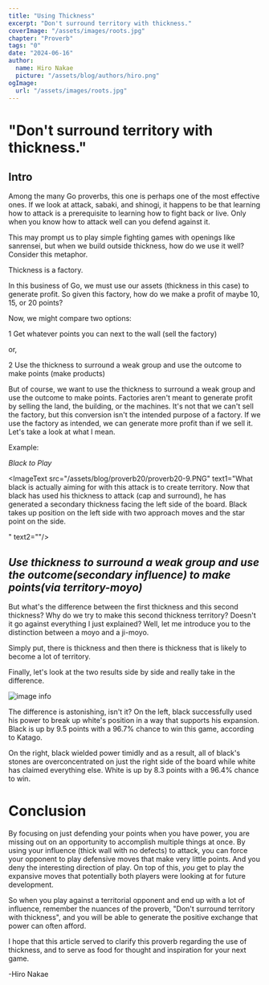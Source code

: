 ```yaml
---
title: "Using Thickness"
excerpt: "Don't surround territory with thickness."
coverImage: "/assets/images/roots.jpg"
chapter: "Proverb"
tags: "0"
date: "2024-06-16"
author:
  name: Hiro Nakae
  picture: "/assets/blog/authors/hiro.png"
ogImage:
  url: "/assets/images/roots.jpg"
---
```


<div className="mt-8"/>

# "Don't surround territory with thickness."

<div className="mt-2"/>

## Intro

<div className="mt-4"/>

Among the many Go proverbs, this one is perhaps one of the most effective ones. If we look at attack, sabaki, and shinogi, it happens to be that learning how to attack is a prerequisite to learning how to fight back or live. Only when you know how to attack well can you defend against it. 

This may prompt us to play simple fighting games with openings like sanrensei, but when we build outside thickness, how do we use it well? Consider this metaphor.

<div className="mt-4"/>

Thickness is a factory.

In this business of Go, we must use our assets (thickness in this case) to generate profit. So given this factory, how do we make a profit of maybe 10, 15, or 20 points?

<div className="mt-4"/>

Now, we might compare two options:

1 Get whatever points you can next to the wall (sell the factory)

or,

2 Use the thickness to surround a weak group and use the outcome to make points (make products)

<div className="mt-4"/>

But of course, we want to use the thickness to surround a weak group and use the outcome to make points. Factories aren't meant to generate profit by selling the land, the building, or the machines. It's not that we can't sell the factory, but this conversion isn't the intended purpose of a factory. If we use the factory as intended, we can generate more profit than if we sell it. Let's take a look at what I mean.

<div className="mt-8"/>

Example:

_Black to Play_

<ImageText src="/assets/blog/proverb20/proverb20-1.PNG" text1="Take a look at the above game state. If you look at the top right quadrant, we see a massive thickness for black. And on the right side, near the center, white has a weak group. Now let's think about how we can use this thickness to generate an attack!
" text2=""/>


<ImageText src="/assets/blog/proverb20/proverb20-2.PNG" text1="There are many options here, but here is one move that has many good attacking follow-ups.
" text2=""/>

<ImageText src="/assets/blog/proverb20/proverb20-3.PNG" text1="One follow-up that the move aims at is this: to threaten the four white stones on the bottom with a surround.
" text2=""/>

<ImageText src="/assets/blog/proverb20/proverb20-4.PNG" text1="So a natural response by white would be to defend by preventing black from playing the above continuation.
" text2=""/>

<ImageText src="/assets/blog/proverb20/proverb20-5.PNG" text1="Black then continues by capping the weak group in the center. You could say that the cap is the epitome of an attacking move. Let's see how this unfolds.
" text2=""/>

<ImageText src="/assets/blog/proverb20/proverb20-6.PNG" text1="White attaches to the capping stone and tries to settle his group, but black is fine just pushing white towards his thickness. It's suspicious whether white is alive here, but black isn't aiming to profit from the attack by killing this group.
" text2=""/>

<ImageText src="/assets/blog/proverb20/proverb20-9.PNG" text1="What black is actually aiming for with this attack is to create territory.
Now that black has used his thickness to attack (cap and surround), he has generated a secondary thickness facing the left side of the board. Black takes up position on the left side with two approach moves and the star point on the side.

" text2=""/>




## _Use thickness to surround a weak group and use the outcome(secondary influence) to make points(via territory-moyo)_

But what's the difference between the first thickness and this second thickness? Why do we try to make this second thickness territory? Doesn't it go against everything I just explained? Well, let me introduce you to the distinction between a moyo and a ji-moyo.

Simply put, there is thickness and then there is thickness that is likely to become a lot of territory.

<div className="mt-4"/>

<ImageText src="/assets/blog/proverb20/proverb20-10.PNG" text1="Let's go back to black's first move and play to surround territory with the thickness instead of attacking and see how this looks. Black plays this knight's move to make territory with the wall.
" text2=""/>

<ImageText src="/assets/blog/proverb20/proverb20-11.PNG" text1="White responds and black responds, staying consistent with his plan to make any territory that he can with the wall.
" text2=""/>

<ImageText src="/assets/blog/proverb20/proverb20-12.PNG" text1="White then roughly connects up and we can see, that black has gained a little bit of territory, minus what white got, adding up to very little profit in total. Because white is perfectly fine with this result, black has not created a lead yet. But given the fact that white had a weak group near black's army, there must have been a way to drive the weak group into our line of soldiers to really put the pressure on white's overall position.
" text2=""/>

<ImageText src="/assets/blog/proverb20/proverb20-6.PNG" text1="Let's compare this result with the variation where black attacks instead. Black plays from the far side of the wall and routes the enemy toward the main army, and in exchange for giving up the potential to make territory in that area where white is cornered, black has generated a new wall which can be used to create a territory-moyo.
" text2=""/>

<ImageText src="/assets/blog/proverb20/proverb20-9.PNG" text1="Notice the contrast between white's poor position and black's expansive position.
" text2="When you can use your thickness to attack a weak group to create a second wall to build a ji-moyo with, we are using the factory as intended to generate the most profit, and this is the essence of how to think about thickness."/>






Finally, let's look at the two results side by side and really take in the difference.


![image info](/assets/blog/proverb20/proverb20-13.PNG)

The difference is astonishing, isn't it? On the left, black successfully used his power to break up white's position in a way that supports his expansion. Black is up by 9.5 points with a 96.7% chance to win this game, according to Katago.

<div className="mt-4"/>

On the right, black wielded power timidly and as a result, all of black's stones are overconcentrated on just the right side of the board while white has claimed everything else. White is up by 8.3 points with a 96.4% chance to win.

<div className="mt-8"/>


# Conclusion

<div className="mt-4"/>

By focusing on just defending your points when you have power, you are missing out on an opportunity to accomplish multiple things at once. By using your influence (thick wall with no defects) to attack, you can force your opponent to play defensive moves that make very little points. And you deny the interesting direction of play. On top of this, _you_ get to play the expansive moves that potentially both players were looking at for future development.

So when you play against a territorial opponent and end up with a lot of influence, remember the nuances of the proverb, "Don't surround territory with thickness", and you will be able to generate the positive exchange that power can often afford.

<div className="mt-8"/>

I hope that this article served to clarify this proverb regarding the use of thickness, and to serve as food for thought and inspiration for your next game.

<div className="mt-4"/>

-Hiro Nakae

<div className="mt-8"/>
